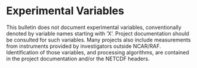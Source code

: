 # Experimental Variables

<p>This bulletin does not document experimental variables, conventionally denoted by variable names starting with ’X’. Project documentation should be consulted for such variables. Many projects also include measurements from instruments provided by investigators outside NCAR/RAF. Identification of those variables, and processing algorithms, are contained in the project documentation and/or the NETCDF headers.</p>
